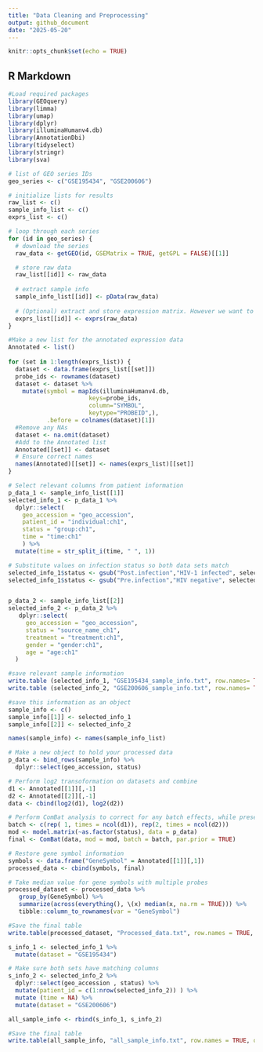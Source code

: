 ```yaml
---
title: "Data Cleaning and Preprocessing"
output: github_document
date: "2025-05-20"
---
```


```r
knitr::opts_chunk$set(echo = TRUE)
```

## R Markdown


```r
#Load required packages
library(GEOquery)
library(limma)
library(umap)
library(dplyr)
library(illuminaHumanv4.db)
library(AnnotationDbi)
library(tidyselect)
library(stringr)
library(sva)

# list of GEO series IDs
geo_series <- c("GSE195434", "GSE200606")

# initialize lists for results
raw_list <- c()
sample_info_list <- c()
exprs_list <- c()

# loop through each series
for (id in geo_series) {
  # download the series
  raw_data <- getGEO(id, GSEMatrix = TRUE, getGPL = FALSE)[[1]]

  # store raw data
  raw_list[[id]] <- raw_data
  
  # extract sample info
  sample_info_list[[id]] <- pData(raw_data)
  
  # (Optional) extract and store expression matrix. However we want to do our own normalization 
  exprs_list[[id]] <- exprs(raw_data)
}
```


```r

#Make a new list for the annotated expression data
Annotated <- list()
  
for (set in 1:length(exprs_list)) {
  dataset <- data.frame(exprs_list[[set]])
  probe_ids <- rownames(dataset)
  dataset <- dataset %>%
    mutate(symbol = mapIds(illuminaHumanv4.db,
                       keys=probe_ids,
                       column="SYMBOL",
                       keytype="PROBEID",),
           .before = colnames(dataset)[1])
  #Remove any NAs
  dataset <- na.omit(dataset)
  #Add to the Annotated list
  Annotated[[set]] <- dataset
  # Ensure correct names
  names(Annotated)[[set]] <- names(exprs_list)[[set]]
}

```

```r

# Select relevant columns from patient information
p_data_1 <- sample_info_list[[1]]
selected_info_1 <- p_data_1 %>%
  dplyr::select(
    geo_accession = "geo_accession",
    patient_id = "individual:ch1",
    status = "group:ch1",
    time = "time:ch1"
    ) %>%
  mutate(time = str_split_i(time, " ", 1))

# Substitute values on infection status so both data sets match
selected_info_1$status <- gsub("Post.infection","HIV-1 infected", selected_info_1$status)
selected_info_1$status <- gsub("Pre.infection","HIV negative", selected_info_1$status)


p_data_2 <- sample_info_list[[2]]
selected_info_2 <- p_data_2 %>%
   dplyr::select(
     geo_accession = "geo_accession",
     status = "source_name_ch1",
     treatment = "treatment:ch1",
     gender = "gender:ch1",
     age = "age:ch1"
  )

#save relevant sample information
write.table (selected_info_1, "GSE195434_sample_info.txt", row.names= TRUE, quote= FALSE, sep="\t")
write.table (selected_info_2, "GSE200606_sample_info.txt", row.names= TRUE, quote= FALSE, sep="\t")

#save this information as an object
sample_info <- c()
sample_info[[1]] <- selected_info_1
sample_info[[2]] <- selected_info_2

names(sample_info) <- names(sample_info_list)
```


```r

# Make a new object to hold your processed data
p_data <- bind_rows(sample_info) %>%
  dplyr::select(geo_accession, status)

# Perform log2 transoformation on datasets and combine
d1 <- Annotated[[1]][,-1]
d2 <- Annotated[[2]][,-1]
data <- cbind(log2(d1), log2(d2))

# Perform ComBat analysis to correct for any batch effects, while preserving varaiation between conditions
batch <- c(rep( 1, times = ncol(d1)), rep(2, times = ncol(d2)))
mod <- model.matrix(~as.factor(status), data = p_data)
final <- ComBat(data, mod = mod, batch = batch, par.prior = TRUE)

# Restore gene symbol information
symbols <- data.frame("GeneSymbol" = Annotated[[1]][,1])
processed_data <- cbind(symbols, final)

# Take median value for gene symbols with multiple probes
processed_dataset <- processed_data %>%
   group_by(GeneSymbol) %>%
   summarize(across(everything(), \(x) median(x, na.rm = TRUE))) %>%
   tibble::column_to_rownames(var = "GeneSymbol")

#Save the final table
write.table(processed_dataset, "Processed_data.txt", row.names = TRUE, quote = FALSE, sep = "\t")

```

``` r
s_info_1 <- selected_info_1 %>%
  mutate(dataset = "GSE195434")

# Make sure both sets have matching columns
s_info_2 <- selected_info_2 %>%
  dplyr::select(geo_accession , status) %>%
  mutate(patient_id = c(1:nrow(selected_info_2)) ) %>%
  mutate (time = NA) %>%
  mutate(dataset = "GSE200606")

all_sample_info <- rbind(s_info_1, s_info_2)

#Save the final table
write.table(all_sample_info, "all_sample_info.txt", row.names = TRUE, quote = FALSE, sep = "\t")

```

